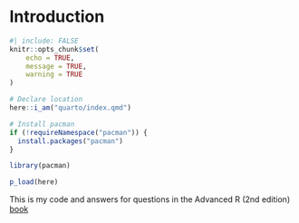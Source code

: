 # Introduction {.unnumbered}

```r
#| include: FALSE
knitr::opts_chunk$set(
	echo = TRUE,
	message = TRUE,
	warning = TRUE
)

# Declare location
here::i_am("quarto/index.qmd")

# Install pacman 
if (!requireNamespace("pacman")) {
  install.packages("pacman")
}

library(pacman)

p_load(here)
```

This is my code and answers for questions in the Advanced R (2nd edition) [book](https://adv-r.hadley.nz/index.html)
